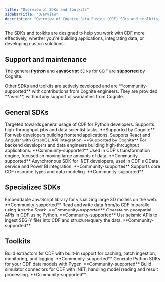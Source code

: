 ```yaml
---
title: "Overview of SDKs and toolkits"
sidebarTitle: "Overview"
description: "Overview of Cognite Data Fusion (CDF) SDKs and toolkits, including general, specialized, and industry SDKs, as well as supported languages and tools."
---
```


The SDKs and toolkits are designed to help you work with CDF more effectively, whether you're building applications, integrating data, or developing custom solutions.

## Support and maintenance

The general [**Python**](sdks/python/index.md) and [**JavaScript**](sdks/js/index.md) SDKs for CDF are **supported** by Cognite.

<Warning>
Other SDKs and toolkits are actively developed and are **community-supported** with contributions from Cognite engineers. They are provided **as-is**, without any support or warranties from Cognite.
</Warning>

## General SDKs

<CardGroup>
  <Card title="Python" icon="python" href="/sdks/python/">
    Targeted towards general usage of CDF for Python developers. Supports high-throughput jobs and data scientist tasks.
    **Supported by Cognite**
  </Card>

  <Card title="JavaScript" icon="js" href="/sdks/js">
    For web developers building frontend applications. Supports React and Angular with GraphQL API integration.
    **Supported by Cognite**
  </Card>

  <Card title="Java" icon="java" href="https://github.com/cognitedata/cdf-sdk-java#quickstart">
    For backend developers and data engineers building high-throughput applications.
    **Community-supported**
  </Card>

  <Card title="Scala" icon="code" href="https://github.com/cognitedata/cognite-sdk-scala">
    Used in CDF's transformation engine, focused on moving large amounts of data.
    **Community-supported**
  </Card>

  <Card title=".NET" icon="microsoft" href="https://github.com/cognitedata/cognite-sdk-dotnet">
    Asynchronous SDK for .NET developers, used in CDF's OData service and Power BI integration.
    **Community-supported**
  </Card>

  <Card title="Rust" icon="rust" href="https://github.com/cognitedata/cognite-sdk-rust">
    Supports core CDF resource types and data modeling.
    **Community-supported**
  </Card>
</CardGroup>

## Specialized SDKs

<CardGroup>
  <Card title="Reveal 3D viewer" icon="box" href="https://cognitedata.github.io/reveal-docs/docs/">
    Embeddable JavaScript library for visualizing large 3D models on the web.
    **Community-supported**
  </Card>

  <Card title="Spark Data Source" icon="bolt" href="https://github.com/cognitedata/cdp-spark-datasource/blob/master/README.md">
    Read and write data from/to CDF in parallel using Apache Spark.
    **Community-supported**
  </Card>

  <Card title="Geospatial SDK" icon="map" href="https://cognite-sdk-python.readthedocs-hosted.com/en/latest/geospatial.html">
    Operate on geospatial APIs in CDF using Python.
    **Community-supported**
  </Card>

  <Card title="Seismic SDK" icon="audio-waveform" href="/sdks/seismic/">
    Use seismic APIs to ingest SEG-Y files into CDF and structure/query the data.
    **Community-supported**
  </Card>
</CardGroup>

## Toolkits

<CardGroup>
  <Card title="Extractor utils" icon="cog" href="https://cognite-extractor-utils.readthedocs-hosted.com/en/latest/quickstart.html">
    Build extractors for CDF with built-in support for caching, batch ingestion, monitoring, and logging.
    **Community-supported**
  </Card>

  <Card title="Data Modeling SDK Generator" icon="package" href="/sdks/pygen">
    Generate Python SDKs for your CDF data models with Pygen.
    **Community-supported**
  </Card>

  <Card title="Simulator utils" icon="chart-line" href="https://cognitedata.github.io/dotnet-simulator-utils/">
    Build simulator connectors for CDF with .NET, handling model reading and result processing.
    **Community-supported**
  </Card>
</CardGroup>
